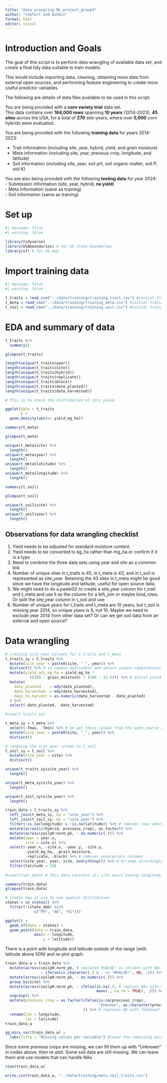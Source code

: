```yaml
---
title: "data_wrangling_ML_project_group4"
author: "Comfort and Ashbin"
format: html
editor: visual
---
```


# Introduction and Goals

The goal of this script is to perform data wrangling of available data set, and create a final tidy data suitable to train models.

This would include importing data, cleaning, obtaining more data from external open sources, and performing feature engineering to create more useful predictor variables.

The following are details of data files available to be used in this script:

You are being provided with a **corn variety trial** data set.\
This data contains over **164,000 rows** spanning **10 years** (2014-2023), **45 sites** across the USA, for a total of **270** site-years, where over **5,000** corn hybrids were evaluated.

You are being provided with the following **training data** for years 2014-2023:

-   Trait information (including site, year, hybrid, yield, and grain moisture)\
-   Meta information (including site, year, previous crop, longitude, and latitude)\
-   Soil information (including site, year, soil pH, soil organic matter, soil P, soil K)

You are also being provided with the following **testing data** for year 2024:\
- Submission information (site, year, hybrid, **no yield**)\
- Meta information (same as training)\
- Soil information (same as training)

# Set up

```r
#| message: false
#| warning: false

library(tidyverse)
library(USAboundaries) # for US state boundaries
library(sf) # for US map
```

# Import training data

```r
#| message: false
#| warning: false

t_traits = read_csv("../data/training/training_trait.csv") #initial training data set
t_meta = read_csv("../data/training/training_meta.csv") #initial training meta data
t_soil = read_csv("../data/training/training_soil.csv") #initial training soil data
```

# EDA and summary of data

```r
t_traits %>%
  summary()
```

```r
glimpse(t_traits)

length(unique(t_traits$year))
length(unique(t_traits$site))
length(unique(t_traits$hybrid))
length(unique(t_traits$replicate))
length(unique(t_traits$block))
length(unique(t_traits$date_planted))
length(unique(t_traits$date_harvested))
```

```r
# This is to check the distribution of corn yield

ggplot(data = t_traits
       ) +
  geom_density(aes(x= yield_mg_ha))
```

```r
summary(t_meta)
```

```r
glimpse(t_meta)

unique(t_meta$site) %>%
  length()
unique(t_meta$year) %>%
  length()
unique(t_meta$latitude) %>%
  length()
unique(t_meta$longitude) %>%
  length()
```

```r
summary(t_soil)
```

```r
glimpse(t_soil)

unique(t_soil$site) %>%
  length()
unique(t_soil$year) %>%
  length()
```

## Observations for data wrangling checklist

1.  Yield needs to be adjusted for standard moisture content.
2.  Yield needs to be converted to kg_ha rather than mg_ha or confirm if it is a typo
3.  Need to combine the three data sets using year and site as a common link
4.  Number of unique sites in t_traits is 45, in t_meta is 43, and in t_soil is represented as site_year. Retaining the 43 sites in t_meta might be good since we have the longitude and latitude, useful for open source data.
5.  We might need to do a paste0() to create a site_year column for t_trait and t_meta and use it as the column for a left_join or maybe bind_rows. Or split the site_year column in t_soil and use
6.  Number of unique years for t_traits and t_meta are 10 years, but t_soil is missing year 2014, so unique years is 9, not 10. Maybe we need to exclude year 2014 from other data set? Or can we get soil data from an external and open source?

# Data wrangling

```r
# creating site_year columns for t_traits and t_meta
t_traits_sy = t_traits %>%
  mutate(site_year = paste0(site, "_", year)) %>%
  distinct() %>% # to remove duplicates and select unique combinations of all columns asides from yield and moisture
  mutate(yield_adj_mg_ha = yield_mg_ha * 
           ((100 - grain_moisture) / (100 - 15.5))) %>% # adjust yield to moisture of 15.5%
  mutate(
    date_planted    = mdy(date_planted),
    date_harvested  = mdy(date_harvested),
    days_to_harvest = as.numeric(date_harvested - date_planted)
  ) %>%
  select(-date_planted, -date_harvested)

#view(t_traits_sy)

t_meta_sy = t_meta %>%
  select(-Tmax, -Tmin) %>% # we get these values from the open_source data
  mutate(site_year = paste0(site, "_", year)) %>%
  distinct()

# renaming the site_year column in t_soil
t_soil_sy = t_soil %>%
  mutate(site_year = site) %>%
  distinct()
```


```r
unique(t_traits_sy$site_year) %>%
  length()

unique(t_meta_sy$site_year) %>%
  length()

unique(t_soil_sy$site_year) %>%
  length()
```


```r
train_data = t_traits_sy %>%
  left_join(t_meta_sy, by = "site_year") %>%
  left_join(t_soil_sy, by = "site_year") %>%
  filter(!is.na(longitude) & !is.na(latitude)) %>% # removes rows where either longitude or latitude are missing
  mutate(across(c(hybrid, previous_crop), as.factor)) %>%
  mutate(across(soilpH:norm_pk, ~ as.numeric(.))) %>%
  mutate(year = year.x,
         site = site.x) %>%
  select(-year.x, -site.x, -year.y, -site.y,
         -yield_mg_ha, -grain_moisture, 
         -replicate, -block) %>% # removes unnecessary columns
  select(site_year, year, site, everything()) %>% # arrange accordingly
  filter(latitude < 50)
  
#view(train_data) # this data contains all site years having longitude and latitude for further wrangling
```

```r
summary(train_data)
glimpse(train_data)
```
```r
# create map of usa to see spatial distribution
states = us_states() %>%
  filter(!(state_abbr %in% 
             c("PR", "AK", "HI")))

ggplot() +
  geom_sf(data = states) +
  geom_point(data = train_data,
             aes(x = longitude,
                 y = latitude))
```

There is a point with longitude and latitude outside of the range (with latitude above 50N) and re-plot graph.


```r
train_data_w = train_data %>%
  mutate(across(soilpH:norm_pk, # replaces #VALUE! in columns with NAs
                ~ ifelse(is.character(.) & . == "#VALUE!", NA, .))) %>% 
  mutate(across(soilpH:norm_pk, ~ as.numeric(.))) %>% 
  group_by(site) %>%
  mutate(across(soilpH:norm_pk, ~ ifelse(is.na(.), # replace NAs with means
                                         mean(., na.rm = TRUE), .))) %>%
  ungroup() %>%
  mutate(previous_crop = as.factor(ifelse(is.na(previous_crop), 
                                          "Unknown", as.character(previous_crop))
                                   )) %>% # replaces NA with "Unknown"
  rename(lon = longitude,
         lat = latitude)
train_data_w 


```

```r
gg_miss_var(train_data_w) + 
  labs(title = "Missing values per variable") #leave the remaining missing soil values
```
Since some previous crops are missing, we can fill them up with "Unknown" in codes above, then re-plot. Some soil data are still missing. We can leave them and use models that can handle NAs.

```r
view(train_data_w)

write_csv(train_data_w, "../data/training/meta_soil_traits.csv")
```

